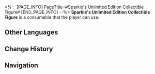 <%-- [PAGE_INFO]
PageTitle=#Sparkle's Unlimited Edition Collectible Figure#
[END_PAGE_INFO] --%>
{{Consumable Infobox
|id          = 408628
|image       = Item Sparkle's Unlimited Edition Collectible Figure.png{{subst:void|<!--$UPLOAD:<<SpriteOutput/ItemFigures/408628.png>-<Item Sparkle's Unlimited Edition Collectible Figure.png>-<Consumable Icons>>-->}}
|type        = Attack Consumables
|rarity      = 3
|effect      = Upon use, increases all allies' CRIT DMG by 36% for the next battle.
|description = A souvenir that (Trailblazer) sells on (The Radiant Feldspar/The Trailblaze's Stern/The Tatalov/The Soaring Clock Hand)... Wait, no, you remember you bought a raccoon plushie! It was supposed to be the cute and mischievous figure of a little raccoon, so how'd it become a figure for this girl? How self-absorbed can one person be?
|effectType  = 
|effectType2 = 
|effectType3 = 
|recipe      = 
|source1     = [[Snack Vendor]]
|source2     = 
|source3     = 
}}
{{Description|''"Come on, Gray Hair. Why so serious? You gotta have fun! This toy can go a long way if you just kick it. Come have a try!"''<br />''"AGGHHGHGHHGHH! My toes!"''}}
'''Sparkle's Unlimited Edition Collectible Figure''' is a consumable that the player can use.

==Other Languages==
{{Other Languages
|en   = Sparkle's Unlimited Edition Collectible Figure
|zhs  = 「花火」珍藏不限量版玩偶
|zht  = 「花火」珍藏不限量版玩偶
|ja   = 「花火」の非数量限定版コレクション人形
|ko   = 「스파클」 언리미티드 컬렉터 에디션 인형
|es   = Muñeca de colección de Sparkle (ed. limitada)
|fr   = Figurine en édition illimitée de Sparkle
|ru   = Искорка: Ограниченное издание для коллекционеров
|th   = ฟิกเกอร์สะสมรุ่นลิมิเต็ดของ "Sparkle"
|vi   = Búp Bê Sparkle Phiên Bản Sưu Tập Không Giới Hạn
|de   = Sparkle-Puppe, unlimitierte Sammleredition
|id   = Sparkle's Unlimited Edition Collectible Figure
|pt   = Figure Colecionável de Edição Limitada da Sparkle
}}

==Change History==
{{Change History|2.3}}

==Navigation==
{{Consumable Navbox}}